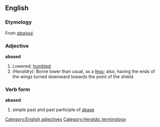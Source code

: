 ==English==
===Etymology===
From {{F.}} ''[[abaissé]]''.
===Adjective===
'''abased'''

#Lowered; [[humbled]].
#''(Heraldry):'' Borne lower than usual, as a [[fess]]; also, having the ends of the wings turned downward towards the point of the shield.
===Verb form===
'''abased'''
# simple past and past participle of [[abase]]

[[Category:English adjectives]]
[[Category:Heraldic terminology]]